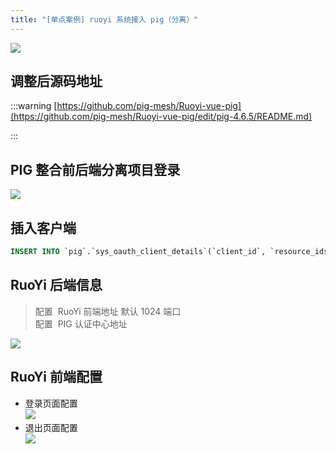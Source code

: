 ```yaml
---
title: "[单点案例] ruoyi 系统接入 pig（分离）"
---
```


![](https://cdn.nlark.com/yuque/0/2023/png/283679/1689225998534-54174374-b99e-4b7c-9f1a-457e2dc3c167.png)

## 调整后源码地址
:::warning
[https://github.com/pig-mesh/Ruoyi-vue-pig](https://github.com/pig-mesh/Ruoyi-vue-pig/edit/pig-4.6.5/README.md)

:::

## PIG 整合前后端分离项目登录


![](https://minio.pigx.vip/alei/2023/01/66d6c4525e9b90a2afbd0e4b8cd41ece.png)



## 插入客户端


```sql
INSERT INTO `pig`.`sys_oauth_client_details`(`client_id`, `resource_ids`, `client_secret`, `scope`, `authorized_grant_types`, `web_server_redirect_uri`, `authorities`, `access_token_validity`, `refresh_token_validity`, `additional_information`, `autoapprove`, `create_time`, `update_time`, `create_by`, `update_by`) VALUES ('ruoyi', '', 'ruoyi', 'server', 'authorization_code', '', '', 17800000, 17800000, '', 'false', '2023-01-17 10:37:32', '2023-01-17 10:37:32', 'admin', 'admin');
```



## RuoYi 后端信息


> 配置  RuoYi 前端地址 默认 1024 端口  
配置  PIG 认证中心地址
>



![](https://minio.pigx.vip/alei/2023/01/222f680ce489d1d3545df1f191b69135.png)



## RuoYi 前端配置


+  登录页面配置  
![](https://minio.pigx.vip/alei/2023/01/1368a6395176e47a3b9b4548da6bdd5e.png) 
+  退出页面配置  
![](https://minio.pigx.vip/alei/2023/01/54344adec7f766fa419e360da682526a.png) 

